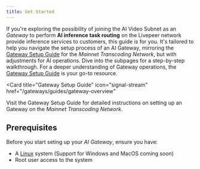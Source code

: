 ```yaml
---
title: Get Started
---
```


If you're exploring the possibility of joining the AI Video Subnet as an
_Gateway_ to perform **AI inference task routing** on the Livepeer network
provide inference services to customers, this guide is for you. It's tailored to
help you navigate the setup process of an AI Gateway, mirroring the
[Gateway Setup Guide](/gateways/guides/gateway-overview) for the _Mainnet
Transcoding Network_, but with adjustments for AI operations. Dive into the
subpages for a step-by-step walkthrough. For a deeper understanding of Gateway
operations, the [Gateway Setup Guide](/gateways/guides/gateway-overview) is your
go-to resource.

<Card
  title="Gateway Setup Guide"
  icon="signal-stream"
  href="/gateways/guides/gateway-overview"
>
  Visit the Gateway Setup Guide for detailed instructions on setting up an
  Gateway on the _Mainnet Transcoding Network_.
</Card>

## Prerequisites

Before you start seting up your _AI Gateway_, ensure you have:

- A [Linux](https://ubuntu.com/download/desktop) system (Support for Windows and
  MacOS coming soon)
- Root user access to the system
